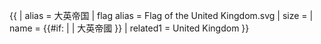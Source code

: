 {{ {{{1<noinclude>|country showdata</noinclude>}}}
| alias = 大英帝国
| flag alias = Flag of the United Kingdom.svg
| size = {{{size|}}}
| name = {{#if: {{{name|}}} | {{{name|}}} | 大英帝國 }}
<noinclude>
| related1 = United Kingdom
</noinclude>
}}<noinclude>
</noinclude>